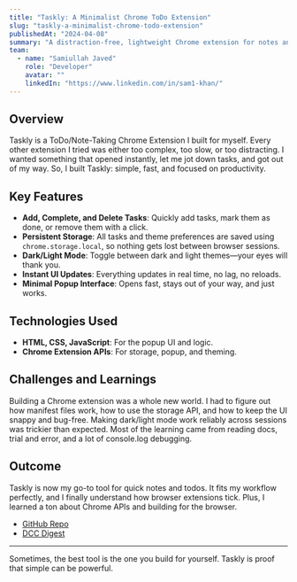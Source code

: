 ---
title: "Taskly: A Minimalist Chrome ToDo Extension"
slug: "taskly-a-minimalist-chrome-todo-extension"
publishedAt: "2024-04-08"
summary: "A distraction-free, lightweight Chrome extension for notes and todos—built because everything else was too bloated."
team:
  - name: "Samiullah Javed"
    role: "Developer"
    avatar: ""
    linkedIn: "https://www.linkedin.com/in/sam1-khan/"
---

## Overview

Taskly is a ToDo/Note-Taking Chrome Extension I built for myself. Every other extension I tried was either too complex, too slow, or too distracting. I wanted something that opened instantly, let me jot down tasks, and got out of my way. So, I built Taskly: simple, fast, and focused on productivity.

## Key Features

- **Add, Complete, and Delete Tasks**: Quickly add tasks, mark them as done, or remove them with a click.
- **Persistent Storage**: All tasks and theme preferences are saved using `chrome.storage.local`, so nothing gets lost between browser sessions.
- **Dark/Light Mode**: Toggle between dark and light themes—your eyes will thank you.
- **Instant UI Updates**: Everything updates in real time, no lag, no reloads.
- **Minimal Popup Interface**: Opens fast, stays out of your way, and just works.

## Technologies Used

- **HTML, CSS, JavaScript**: For the popup UI and logic.
- **Chrome Extension APIs**: For storage, popup, and theming.

## Challenges and Learnings

Building a Chrome extension was a whole new world. I had to figure out how manifest files work, how to use the storage API, and how to keep the UI snappy and bug-free. Making dark/light mode work reliably across sessions was trickier than expected. Most of the learning came from reading docs, trial and error, and a lot of console.log debugging.

## Outcome

Taskly is now my go-to tool for quick notes and todos. It fits my workflow perfectly, and I finally understand how browser extensions tick. Plus, I learned a ton about Chrome APIs and building for the browser.

- [GitHub Repo](https://github.com/sam1-khan/Taskly)
- [DCC Digest](https://gitdocs1.s3.amazonaws.com/digests/sam1-khan-taskly/5e95f6ab-c466-445a-a2db-10534924a935.txt)

---

Sometimes, the best tool is the one you build for yourself. Taskly is proof that simple can be powerful.